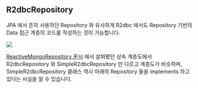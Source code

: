 ## R2dbcRepository

JPA 에서 흔히 사용하던 Repository 와 유사하게 R2dbc 에서도 Repository 기반의 Data 접근 계층의 코드를 작성하는 것이 가능합니다. 

![](./img/r2dbc-repository/hierarchy.png)

[ReactiveMongoRepository 문서](https://chagchagchag.github.io/docs-spring-data-reactive/spring-data-mongodb-reactive/reactive-mongo-repository/) 에서 살펴봤던 상속 계층도에서 R2dbcRepository 와 SimpleR2dbcRepository 만 다르고 계층도가 비슷하며, SimpleR2dbcRepository 클래스 역시 아래의 Repository 들을 implements 하고 있다는 사실을 알 수 있습니다.

